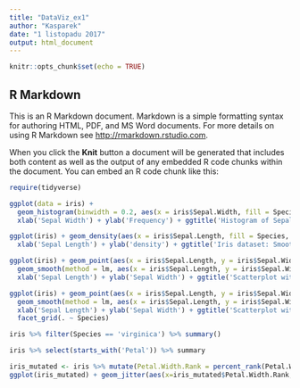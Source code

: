 ```yaml
---
title: "DataViz_ex1"
author: "Kasparek"
date: "1 listopadu 2017"
output: html_document
---
```


```r
knitr::opts_chunk$set(echo = TRUE)
```

## R Markdown

This is an R Markdown document. Markdown is a simple formatting syntax for authoring HTML, PDF, and MS Word documents. For more details on using R Markdown see <http://rmarkdown.rstudio.com>.

When you click the **Knit** button a document will be generated that includes both content as well as the output of any embedded R code chunks within the document. You can embed an R code chunk like this:

```r
require(tidyverse)
```


```r
ggplot(data = iris) +
  geom_histogram(binwidth = 0.2, aes(x = iris$Sepal.Width, fill = Species), colour = 'black', size=1.2)+
  xlab('Sepal Width') + ylab('Frequency') + ggtitle('Histogram of Sepal Width')

```

```r
ggplot(iris) + geom_density(aes(x = iris$Sepal.Length, fill = Species, colour = Species), alpha = 0.5) +
  xlab('Sepal Length') + ylab('density') + ggtitle('Iris dataset: Smoothed Density of Sepal Length per Species')

```

```r
ggplot(iris) + geom_point(aes(x = iris$Sepal.Length, y = iris$Sepal.Width, shape = Species, colour = Species)) +
  geom_smooth(method = lm, aes(x = iris$Sepal.Length, y = iris$Sepal.Width, colour = Species)) + 
  xlab('Sepal Length') + ylab('Sepal Width') + ggtitle('Scatterplot with smoothers')

```

```r
ggplot(iris) + geom_point(aes(x = iris$Sepal.Length, y = iris$Sepal.Width, shape = Species, colour = Species)) +
  geom_smooth(method = lm, aes(x = iris$Sepal.Length, y = iris$Sepal.Width, colour = Species)) + 
  xlab('Sepal Length') + ylab('Sepal Width') + ggtitle('Scatterplot with smoothers') +
  facet_grid(. ~ Species)
```

```r
iris %>% filter(Species == 'virginica') %>% summary()
```

```r
iris %>% select(starts_with('Petal')) %>% summary
```

```r
iris_mutated <- iris %>% mutate(Petal.Width.Rank = percent_rank(Petal.Width))
ggplot(iris_mutated) + geom_jitter(aes(x=iris_mutated$Petal.Width.Rank, y = iris_mutated$Petal.Width, col = Species)) + xlab('Petal Width Rank') + ylab('Petal Width')
```

